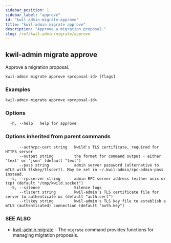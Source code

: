```yaml
---
sidebar_position: 1
sidebar_label: "approve"
id: "kwil-admin-migrate-approve"
title: "kwil-admin migrate approve"
description: "Approve a migration proposal."
slug: /ref/kwil-admin/migrate/approve
---
```


## kwil-admin migrate approve

Approve a migration proposal.

```
kwil-admin migrate approve <proposal-id> [flags]
```

### Examples

```
kwil-admin migrate approve <proposal-id>
```

### Options

```
  -h, --help   help for approve
```

### Options inherited from parent commands

```
      --authrpc-cert string   kwild's TLS certificate, required for HTTPS server
      --output string         the format for command output - either 'text' or 'json' (default "text")
      --pass string           admin server password (alternative to mTLS with tlskey/tlscert). May be set in ~/.kwil-admin/rpc-admin-pass instead.
  -s, --rpcserver string      admin RPC server address (either unix or tcp) (default "/tmp/kwild.socket")
  -S, --silence               Silence logs
      --tlscert string        kwil-admin's TLS certificate file for server to authenticate us (default "auth.cert")
      --tlskey string         kwil-admin's TLS key file to establish a mTLS (authenticated) connection (default "auth.key")
```

### SEE ALSO

* [kwil-admin migrate](/docs/ref/kwil-admin/migrate)	 - The `migrate` command provides functions for managing migration proposals.

